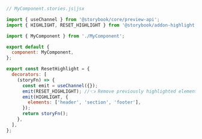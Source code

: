 ```js
// MyComponent.stories.js|jsx

import { useChannel } from '@storybook/core/preview-api';
import { HIGHLIGHT, RESET_HIGHLIGHT } from '@storybook/addon-highlight';

import { MyComponent } from './MyComponent';

export default {
  component: MyComponent,
};

export const ResetHighlight = {
  decorators: [
    (storyFn) => {
      const emit = useChannel({});
      emit(RESET_HIGHLIGHT); //👈 Remove previously highlighted elements
      emit(HIGHLIGHT, {
        elements: ['header', 'section', 'footer'],
      });
      return storyFn();
    },
  ],
};
```

